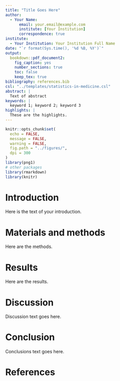 ```yaml
---
title: "Title Goes Here"
author:
  - Your Name:
      email: your.email@example.com
      institute: [Your Institution]
      correspondence: true
institute:
  - Your Institution: Your Institution Full Name
date: "`r format(Sys.time(), '%d %B, %Y')`"
output:
  bookdown::pdf_document2:
    fig_caption: yes
    number_sections: true
    toc: false
    keep_tex: true
bibliography: references.bib
csl: "../templates/statistics-in-medicine.csl"
abstract: |
  Text of abstract
keywords: |
  keyword 1; keyword 2; keyword 3
highlights: |
  These are the highlights.
---
```


```r
knitr::opts_chunk$set(
  echo = FALSE,
  message = FALSE,
  warning = FALSE,
  fig.path = "../figures/",
  dpi = 300
)
library(png1)
# other packages
library(rmarkdown)
library(knitr)
```

# Introduction

Here is the text of your introduction.

# Materials and methods

Here are the methods.

# Results

Here are the results.

# Discussion

Discussion text goes here.

# Conclusion

Conclusions text goes here.

# References